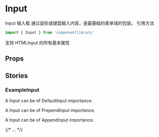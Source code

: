 
<Meta of={InputStories} />

# Input

Input 输入框 通过鼠标或键盘输入内容，是最基础的表单域的包装。
引用方法
~~~js
import { Input } from 'componentlibrary'
~~~
支持 HTMLInput 的所有基本属性
<Primary />

## Props

<Controls />

## Stories

### ExampleInput

A Input can be of DefaultInput importance.

<Story of={InputStories.DefaultInput} />

A Input can be of PrependInput importance.

<Story of={InputStories.PrependInput} />

A Input can be of AppendInput importance.

<Story of={InputStories.AppendInput} />
{/* ... */}